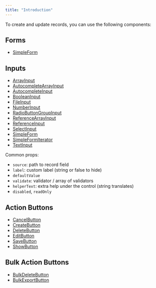 ```yaml
---
title: "Introduction"
---
```


To create and update records, you can use the following components:

## Forms

- [SimpleForm](./SimpleForm.md)

## Inputs 

- [ArrayInput](./ArrayInput.md)
- [AutocompleteArrayInput](./AutocompleteArrayInput.md)
- [AutocompleteInput](./AutocompleteInput.md)
- [BooleanInput](./BooleanInput.md)
- [FileInput](./FileInput.md)
- [NumberInput](./NumberInput.md)
- [RadioButtonGroupInput](./RadioButtonGroupInput.md)
- [ReferenceArrayInput](./ReferenceArrayInput.md)
- [ReferenceInput](./ReferenceInput.md)
- [SelectInput](./SelectInput.md)
- [SimpleForm](./SimpleForm.md)
- [SimpleFormIterator](./SimpleFormIterator.md)
- [TextInput](./TextInput.md)

Common props:
- `source`: path to record field
- `label`: custom label (string or false to hide)
- `defaultValue`
- `validate`: validator / array of validators
- `helperText`: extra help under the control (string translates)
- `disabled`, `readOnly`

## Action Buttons

- [CancelButton](./CancelButton.md)
- [CreateButton](./CreateButton.md)
- [DeleteButton](./DeleteButton.md)
- [EditButton](./EditButton.md)
- [SaveButton](./SaveButton.md)
- [ShowButton](./ShowButton.md)

## Bulk Action Buttons

- [BulkDeleteButton](./BulkDeleteButton.md)
- [BulkExportButton](./BulkExportButton.md)